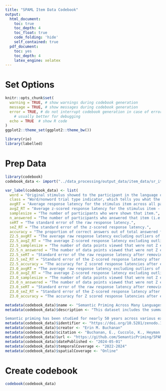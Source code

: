 ```yaml
---
title: "SPAML Item Data Codebook"
output:
  html_document:
    toc: true
    toc_depth: 4
    toc_float: true
    code_folding: 'hide'
    self_contained: true
  pdf_document:
    toc: yes
    toc_depth: 4
    latex_engine: xelatex
---
```


# Set Options

```r
knitr::opts_chunk$set(
  warning = TRUE, # show warnings during codebook generation
  message = TRUE, # show messages during codebook generation
  error = TRUE, # do not interrupt codebook generation in case of errors,
    # usually better for debugging
  echo = TRUE  # show R code
)
ggplot2::theme_set(ggplot2::theme_bw())

library(rio)
library(labelled)
```

# Prep Data

```r
library(codebook)
codebook_data <- import("../data_processing/output_data/item_data/sr_item_data.csv")

var_label(codebook_data) <- list(
  word = "Original stimulus showed to the participant in the language of the study.",
  class = "Word/nonword trial type indicator, which tells you what the correct answer is for the trial.",
  avgRT = "Average response latency for the stimulus item across all participants.",
  avgZ_RT = "Average z-scored response latency for the stimulus item - z-scored by participant session, then averaged across the item, regardless of condition.",
  samplesize = "The number of participants who were shown that item.",
  n_answered = "The number of participants who answered that item (i.e., it did not time out.",
  seRT = "The standard error of the raw response latency.",
  seZ_RT = "The standard error of the z-scored response latency.",
  accuracy = "The proportion of correct answers out of total answered for that item.",
  Z2.5_avgRT = "The average raw response latency excluding outliers of 2.5 Z or higher.",
  Z2.5_avgZ_RT = "The average Z-scored response latency excluding outliers of 2.5 Z or higher.",
  Z2.5_samplesize = "The number of data points viewed that were not Z equal 2.5 or higher", 
  Z2.5_n_answered = "The number of data points viewed that were not Z equal 2.5 or higher. Note that viewed and answered are the same because you had to answer the item (correctly) for it be to included in the Z-score calculation.",
  Z2.5_seRT = "Standard error of the raw response latency after removing Z equal 2.5 or higher.",
  Z2.5_seZ_RT = "Standard error of the Z-scored response latency after removing Z equal 2.5 or higher.",
  Z2.5_accuracy = "The accuracy for Z scored response latencies after excluding Z greater than 2.5 and higher. Note that you had to get the item right for it to be included in the Z-score calculation, so this value is always 1.", 
  Z3.0_avgRT = "The average raw response latency excluding outliers of 3.0 Z or higher.",
  Z3.0_avgZ_RT = "The average Z-scored response latency excluding outliers of 3.0 Z or higher.",
  Z3.0_samplesize = "The number of data points viewed that were not Z equal 3.0 or higher", 
  Z3.0_n_answered = "The number of data points viewed that were not Z equal 3.0 or higher. Note that viewed and answered are the same because you had to answer the item (correctly) for it be to included in the Z-score calculation.",
  Z3.0_seRT = "Standard error of the raw response latency after removing Z equal 3.0 or higher.",
  Z3.0_seZ_RT = "Standard error of the Z-scored response latency after removing Z equal 3.0 or higher.",
  Z3.0_accuracy = "The accuracy for Z scored response latencies after excluding Z greater than 3.0 and higher. Note that you had to get the item right for it to be included in the Z-score calculation, so this value is always 1.")

metadata(codebook_data)$name <- "Semantic Priming Across Many Languages (Example using Serbian data)"
metadata(codebook_data)$description <- "This dataset includes the summarized item data from the SPAML project (example is specifically Serbian, but all files are structured the same way). The data is averaged over items, regardless of condition for words (i.e., related or unrelated trial). 

Semantic priming has been studied for nearly 50 years across various experimental manipulations and theoretical frameworks. These studies provide insight into the cognitive underpinnings of semantic representations in both healthy and clinical populations; however, they have suffered from several issues including generally low sample sizes and a lack of diversity in linguistic implementations. Here, we will test the size and the variability of the semantic priming effect across ten languages by creating a large database of semantic priming values, based on an adaptive sampling procedure. Differences in response latencies between related word-pair conditions and unrelated word-pair conditions (i.e., difference score confidence interval is greater than zero) will allow quantifying evidence for semantic priming, whereas improvements in model fit with the addition of a random intercept for language will provide support for variability in semantic priming across languages."
metadata(codebook_data)$identifier <- "https://doi.org/10.5281/zenodo.10888833"
metadata(codebook_data)$creator <- "Erin M. Buchanan"
metadata(codebook_data)$citation <- "Buchanan, E., Cuccolo, K., Heyman, T., Iyer, A., Coles, N., Lewis Jr, N., Peters, K., van Berkel, N., Taylor, J., Van't Veer, A. E., Montefinese, M., Valentine, K. D., Maxwell, N., Türkan, B. N., Williams, G., Oliveros-Chacana, J. C., Röer, J., Fini, C., Acar, O., … Lewis, S. C. (2024). SemanticPriming/SPAML: SPAML v1 Data Release (v1.0.0) [Data set]. Zenodo. https://doi.org/10.5281/zenodo.10888833"
metadata(codebook_data)$url <- "https://github.com/SemanticPriming/SPAML/releases/"
metadata(codebook_data)$datePublished <- "2024-05-01"
metadata(codebook_data)$temporalCoverage <- "2022-2024" 
metadata(codebook_data)$spatialCoverage <- "Online" 
```

# Create codebook

```r
codebook(codebook_data)
```
